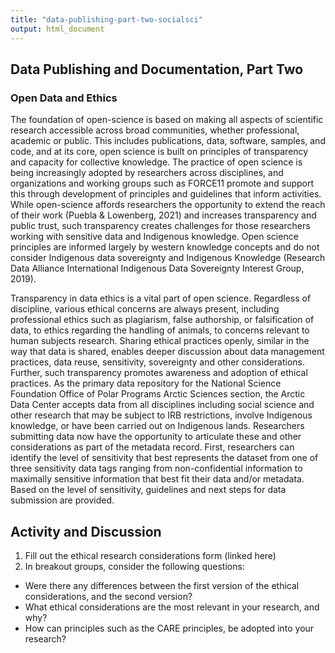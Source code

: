 ```yaml
---
title: "data-publishing-part-two-socialsci"
output: html_document
---
```


## Data Publishing and Documentation, Part Two

### Open Data and Ethics

The foundation of open-science is based on making all aspects of scientific research accessible across broad communities, whether professional, academic or public. This includes publications, data, software, samples, and code, and at its core, open science is built on principles of transparency and capacity for collective knowledge. The practice of open science is being increasingly adopted by researchers across disciplines, and organizations and working groups such as FORCE11 promote and support this through development of principles and guidelines that inform activities. While open-science affords researchers the opportunity to extend the reach of their work (Puebla & Lowenberg, 2021) and increases transparency and public trust, such transparency creates challenges for those researchers working with sensitive data and Indigenous knowledge. Open science principles are informed largely by western knowledge concepts and do not consider Indigenous data sovereignty and Indigenous Knowledge (Research Data Alliance International Indigenous Data Sovereignty Interest Group, 2019).

Transparency in data ethics is a vital part of open science. Regardless of discipline, various ethical concerns are always present, including professional ethics such as plagiarism, false authorship, or falsification of data, to ethics regarding the handling of animals, to concerns relevant to human subjects research. Sharing ethical practices openly, similar in the way that data is shared, enables deeper discussion about data management practices, data reuse, sensitivity, sovereignty and other considerations. Further, such transparency promotes awareness and adoption of ethical practices. As the primary data repository for the National Science Foundation Office of Polar Programs Arctic Sciences section, the Arctic Data Center accepts data from all disciplines including social science and other research that may be subject to IRB restrictions, involve Indigenous knowledge, or have been carried out on Indigenous lands. Researchers submitting data now have the opportunity to articulate these and other considerations as part of the metadata record. First, researchers can identify the level of sensitivity that best represents the dataset from one of three sensitivity data tags ranging from non-confidential information to maximally sensitive information that best fit their data and/or metadata. Based on the level of sensitivity, guidelines and next steps for data submission are provided. 

## Activity and Discussion 

1. Fill out the ethical research considerations form (linked here)
2. In breakout groups, consider the following questions:
* Were there any differences between the first version of the ethical considerations, and the second version?
* What ethical considerations are the most relevant in your research, and why?
* How can principles such as the CARE principles, be adopted into your research?



